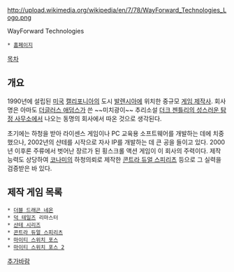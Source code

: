 http://upload.wikimedia.org/wikipedia/en/7/78/WayForward_Technologies_Logo.png

WayForward Technologies
 * [http://www.wayforward.com/ 홈페이지]

[[목차]]
== 개요 ==
1990년에 설립된 [[미국]] [[캘리포니아]]의 도시 [[발렌시아]]에 위치한 중규모 [[게임 제작사]]. 회사명은 아마도 [[더글러스 애덤스]]가 쓴 ~~미치광이~~ 추리소설 [[더크 젠틀리의 성스러운 탐정 사무소]]에서 나오는 동명의 회사에서 따온 것으로 생각된다.

초기에는 하청을 받아 라이센스 게임이나 PC 교육용 소프트웨어를 개발하는 데에 치중했으나, 2002년의 샨테를 시작으로 자사 IP를 개발하는 데 큰 공을 들이고 있다. 2000년 이후론 주류에서 벗어난 장르가 된 횡스크롤 액션 게임이 이 회사의 주력이다. 제작 능력도 상당하여 [[코나미]]의 하청의뢰로 제작한 [[콘트라 듀얼 스피리츠]] 등으로 그 실력을 검증받은 바 있다.

== 제작 게임 목록 ==
 * [[더블 드래곤 네온]]
 * [[덕 테일즈]] 리마스터
 * [[샨테 시리즈]]
 * [[콘트라 듀얼 스피리츠]] 
 * [[마이티 스위치 포스]]
 * [[마이티 스위치 포스 2]]

[[추가바람]]

